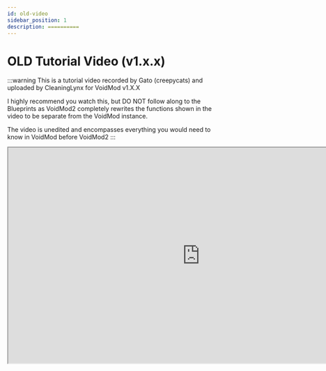 ```yaml
---
id: old-video
sidebar_position: 1
description: ==========
---
```


# OLD Tutorial Video (v1.x.x)

:::warning
This is a tutorial video recorded by Gato (creepycats) and uploaded by CleaningLynx for VoidMod v1.X.X

I highly recommend you watch this, but DO NOT follow along to the Blueprints as VoidMod2 completely rewrites the functions shown in the video to be separate from the VoidMod instance.

The video is unedited and encompasses everything you would need to know in VoidMod before VoidMod2
:::

<iframe
  width="880"
  height="495"
  src="https://www.youtube.com/embed/FdNlHH4AptM?feature=oembed"
  allow="autoplay; encrypted-media; picture-in-picture"
  allowfullscreen style={{border: 0}}>
</iframe>
